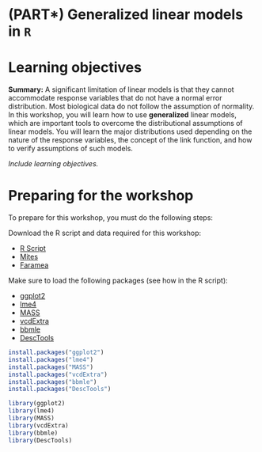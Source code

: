 # (PART\*) Generalized linear models in `R` {-}

# Learning objectives

**Summary:** A significant limitation of linear models is that they
cannot accommodate response variables that do not have a normal error
distribution. Most biological data do not follow the assumption of
normality. In this workshop, you will learn how to use **generalized**
linear models, which are important tools to overcome the distributional
assumptions of linear models. You will learn the major distributions
used depending on the nature of the response variables, the concept of
the link function, and how to verify assumptions of such models.

*Include learning objectives.*

# Preparing for the workshop

To prepare for this workshop, you must do the following steps:

Download the R script and data required for this workshop:

-    [R Script](http://qcbs.ca/wiki/_media/glmm_e.r)
-    [Mites](http://qcbs.ca/wiki/_media/mites.csv)
-    [Faramea](http://qcbs.ca/wiki/_media/faramea.csv)

Make sure to load the following packages (see how in the R script):

-    [ggplot2](https://cran.r-project.org/package=ggplot2) 
-    [lme4](https://cran.r-project.org/package=lme4) 
-    [MASS](https://cran.r-project.org/package=MASS) 
-    [vcdExtra](https://cran.r-project.org/package=vcdExtra) 
-    [bbmle](https://cran.r-project.org/package=bbmle)
-    [DescTools](https://cran.r-project.org/package=DescTools)

```r
install.packages("ggplot2")
install.packages("lme4")
install.packages("MASS")
install.packages("vcdExtra")
install.packages("bbmle")
install.packages("DescTools")

library(ggplot2)
library(lme4)
library(MASS)
library(vcdExtra)
library(bbmle)
library(DescTools)
```

